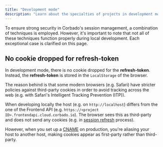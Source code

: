 ```yaml
---
title: "Development mode"
description: "Learn about the specialties of projects in development mode when working with Corbado's session management."
---
```


To ensure strong security in Corbado's session management, a combination of techniques is employed. However, it's important to note that not all of these techniques function properly during local development. Each exceptional case is clarified on this page.

## No cookie dropped for refresh-token

In development mode, there is no cookie dropped for the **refresh-token**. Instead, the **refresh-token** is stored in the `LocalStorage` of the browser.

The reason behind is that some modern browsers (e.g. Safari) have stricter policies against third-party cookies in order to avoid tracking across the web (e.g. with Safari's Intelligent Tracking Prevention (ITP)).

When developing locally the host (e.g. on `http://localhost`) differs from the one of the Frontend API (e.g. `https://<project ID>.frontendapi.cloud.corbado.io`). The browser sees this as third-party and does not send any cookies (e.g. in [session refresh](/corbado-complete/sessions/other/refresh) process).

However, when you set up a [CNAME](/corbado-complete/helpful-guides/url-overview#5-cname) on production, you're aliasing your host to another host, making cookies appear as first-party rather than third-party.

